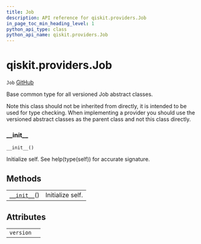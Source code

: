 ```yaml
---
title: Job
description: API reference for qiskit.providers.Job
in_page_toc_min_heading_level: 1
python_api_type: class
python_api_name: qiskit.providers.Job
---
```


# qiskit.providers.Job

<span id="qiskit.providers.Job" />

`Job` [GitHub](https://github.com/qiskit/qiskit/tree/stable/0.17/qiskit/providers/job.py "view source code")

Base common type for all versioned Job abstract classes.

Note this class should not be inherited from directly, it is intended to be used for type checking. When implementing a provider you should use the versioned abstract classes as the parent class and not this class directly.

### \_\_init\_\_

<span id="qiskit.providers.Job.__init__" />

`__init__()`

Initialize self. See help(type(self)) for accurate signature.

## Methods

|                                                                                |                  |
| ------------------------------------------------------------------------------ | ---------------- |
| [`__init__`](#qiskit.providers.Job.__init__ "qiskit.providers.Job.__init__")() | Initialize self. |

## Attributes

|           |   |
| --------- | - |
| `version` |   |

